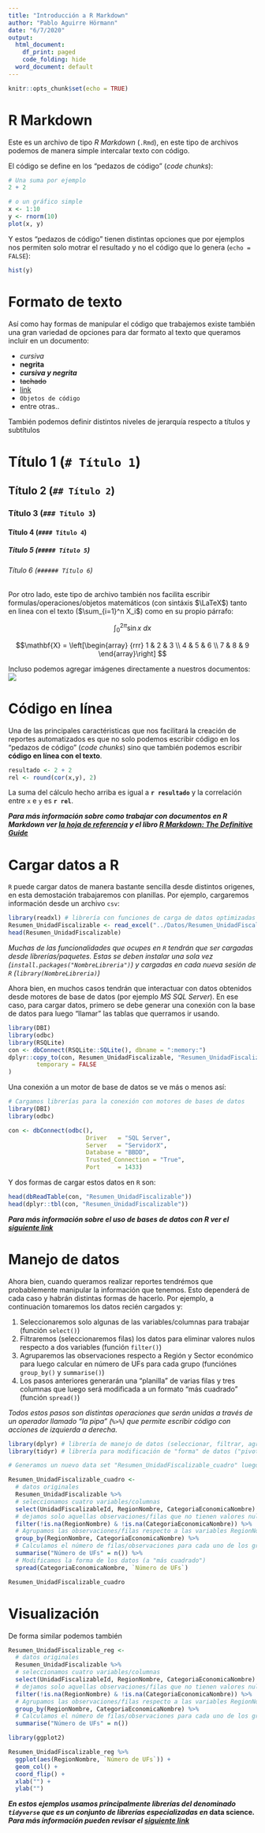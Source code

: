 ```yaml
---
title: "Introducción a R Markdown"
author: "Pablo Aguirre Hörmann"
date: "6/7/2020"
output:
  html_document:
    df_print: paged
    code_folding: hide
  word_document: default
---
```


```r
knitr::opts_chunk$set(echo = TRUE)
```


# R Markdown

Este es un archivo de tipo *R Markdown* (`.Rmd`), en este tipo de archivos podemos de manera simple intercalar texto con código.

El código se define en los "pedazos de código" (*code chunks*):

```r
# Una suma por ejemplo
2 + 2
```

```r
# o un gráfico simple
x <- 1:10
y <- rnorm(10)
plot(x, y)
```

Y estos "pedazos de código" tienen distintas opciones que por ejemplos nos permiten solo motrar el resultado y no el código que lo genera (`echo = FALSE`):

```r
hist(y)
```

# Formato de texto

Así como hay formas de manipular el código que trabajemos existe también una gran variedad de opciones para dar formato al texto que queramos incluir en un documento:

- *cursiva* 
- **negrita** 
- __*cursiva y negrita*__ 
- ~~tachado~~ 
- [link](https://gobierno.uai.cl/centro-investigacion/goblab-uai/) 
- `Objetos de código` 
- entre otras..

También podemos definir distintos niveles de jerarquía respecto a títulos y subtítulos


# Título 1 (`# Título 1`)
## Título 2 (`## Título 2`) 
### Título 3 (`### Título 3`)
#### Título 4 (`#### Título 4`)
##### Título 5 (`##### Título 5`)
###### Título 6 (`###### Título 6`)

Por otro lado, este tipo de archivo también nos facilita escribir formulas/operaciones/objetos matemáticos (con sintáxis $\LaTeX$) tanto en linea con el texto ($\sum_{i=1}^n X_i$) como en su propio párrafo:

$$\int_0^{2\pi} \sin x~dx$$ 

$$\mathbf{X} = \left[\begin{array}
{rrr}
1 & 2 & 3 \\
4 & 5 & 6 \\
7 & 8 & 9
\end{array}\right] $$

Incluso podemos agregar imágenes directamente a nuestros documentos:  
![](https://goblab.uai.cl/wp-content/uploads/2019/12/Logo-GobLab-UAI.png) 

# Código en línea

Una de las principales caractéristicas que nos facilitará la creación de reportes automatizados es que no solo podemos escribir código en los "pedazos de código" (*code chunks*) sino que también podemos escribir **código en línea con el texto**.

```r
resultado <- 2 + 2
rel <- round(cor(x,y), 2)
```

La suma del cálculo hecho arriba es igual a **`r resultado`** y la correlación entre `x` e `y` es **`r rel`**.

__*Para más información sobre como trabajar con documentos en R Markdown ver [la hoja de referencia](https://www.rstudio.com/wp-content/uploads/2015/03/rmarkdown-spanish.pdf) y el libro [R Markdown: The Definitive Guide](https://bookdown.org/yihui/rmarkdown/)*__

# Cargar datos a R

`R` puede cargar datos de manera bastante sencilla desde distintos origenes, en esta demostación trabajaremos con planillas. Por ejemplo, cargaremos información desde un archivo `csv`:

```r
library(readxl) # librería con funciones de carga de datos optimizadas
Resumen_UnidadFiscalizable <- read_excel("../Datos/Resumen_UnidadFiscalizable.xlsx")
head(Resumen_UnidadFiscalizable)
```

*Muchas de las funcionalidades que ocupes en `R` tendrán que ser cargadas desde librerías/paquetes. Estas se deben instalar una sola vez (`install.packages("NombreLibreria")`) y cargadas en cada nueva sesión de `R` (`library(NombreLibreria)`)*

Ahora bien, en muchos casos tendrán que interactuar con datos obtenidos desde motores de base de datos (por ejemplo *MS SQL Server*). En ese caso, para cargar datos, primero se debe generar una conexión con la base de datos para luego "llamar" las tablas que querramos ir usando.

```r
library(DBI)
library(odbc)
library(RSQLite)
con <- dbConnect(RSQLite::SQLite(), dbname = ":memory:")
dplyr::copy_to(con, Resumen_UnidadFiscalizable, "Resumen_UnidadFiscalizable",
        temporary = FALSE
)
```

Una conexión a un motor de base de datos se ve más o menos así: 

```r
# Cargamos librerías para la conexión con motores de bases de datos
library(DBI)
library(odbc)

con <- dbConnect(odbc(),
                      Driver   = "SQL Server",
                      Server   = "ServidorX",
                      Database = "BBDD",
                      Trusted_Connection = "True",
                      Port     = 1433)
```

Y dos formas de cargar estos datos en `R` son:

```r
head(dbReadTable(con, "Resumen_UnidadFiscalizable"))
head(dplyr::tbl(con, "Resumen_UnidadFiscalizable"))
```

__*Para más información sobre el uso de bases de datos con R ver el [siguiente link](https://db.rstudio.com/)*__

# Manejo de datos

Ahora bien, cuando queramos realizar reportes tendrémos que probablemente manipular la información que tenemos. Esto dependerá de cada caso y habrán distintas formas de hacerlo. Por ejemplo, a continuación tomaremos los datos recién cargados y:

1. Seleccionaremos solo algunas de las variables/columnas para trabajar (función `select()`)
2. Filtraremos (seleccionaremos filas) los datos para eliminar valores nulos respecto a dos variables (función `filter()`)
3. Agruparemos las observaciones respecto a Región y Sector económico para luego calcular en número de UFs para cada grupo (funciónes `group_by()` y `summarise()`)
4. Los pasos anteriores generarán una "planilla" de varias filas y tres columnas que luego será modificada a un formato "más cuadrado" (función `spread()`)

*Todos estos pasos son distintas operaciones que serán unidas a través de un operador llamado "la pipa" (`%>%`) que permite escribir código con acciones de izquierda a derecha.*

```r
library(dplyr) # librería de manejo de datos (seleccionar, filtrar, agrupar, etc)
library(tidyr) # librería para modificación de "forma" de datos ("pivot", "unpivot")

# Generamos un nuevo data set "Resumen_UnidadFiscalizable_cuadro" luego de hacer toda la manipulación

Resumen_UnidadFiscalizable_cuadro <- 
  # datos originales
  Resumen_UnidadFiscalizable %>%
  # seleccionamos cuatro variables/columnas
  select(UnidadFiscalizableId, RegionNombre, CategoriaEconomicaNombre) %>% 
  # dejamos solo aquellas observaciones/filas que no tienen valores nulos para RegionNombre ni CategoriaEconomicaNombre
  filter(!is.na(RegionNombre) & !is.na(CategoriaEconomicaNombre)) %>% 
  # Agrupamos las observaciones/filas respecto a las variables RegionNombre y CategoriaEconomicaNombre
  group_by(RegionNombre, CategoriaEconomicaNombre) %>% 
  # Calculamos el número de filas/observaciones para cada uno de los grupos
  summarise("Número de UFs" = n()) %>% 
  # Modificamos la forma de los datos (a "más cuadrado")
  spread(CategoriaEconomicaNombre, `Número de UFs`)

Resumen_UnidadFiscalizable_cuadro
```

# Visualización

De forma similar podemos también 

```r
Resumen_UnidadFiscalizable_reg <-
  # datos originales
  Resumen_UnidadFiscalizable %>%
  # seleccionamos cuatro variables/columnas
  select(UnidadFiscalizableId, RegionNombre, CategoriaEconomicaNombre) %>% 
  # dejamos solo aquellas observaciones/filas que no tienen valores nulos para RegionNombre ni CategoriaEconomicaNombre
  filter(!is.na(RegionNombre) & !is.na(CategoriaEconomicaNombre)) %>% 
  # Agrupamos las observaciones/filas respecto a las variables RegionNombre y CategoriaEconomicaNombre
  group_by(RegionNombre, CategoriaEconomicaNombre) %>% 
  # Calculamos el número de filas/observaciones para cada uno de los grupos
  summarise("Número de UFs" = n())

library(ggplot2)

Resumen_UnidadFiscalizable_reg %>% 
  ggplot(aes(RegionNombre, `Número de UFs`)) + 
  geom_col() + 
  coord_flip() +
  xlab("") +
  ylab("")
```

__*En estos ejemplos usamos principalmente librerías del denominado `tidyverse` que es un conjunto de librerías especializadas en *data science*. Para más información pueden revisar el [siguiente link](https://www.tidyverse.org/)*__